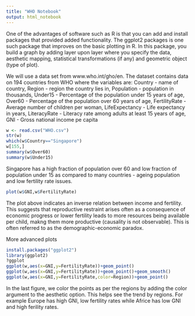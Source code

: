```yaml
---
title: "WHO Notebook"
output: html_notebook
---
```


One of the advantages of software such as R is that you can add and install packages that provided added functionality. The ggplot2 packages is one such package that improves on the basic plotting in R. In this package, you build a graph by adding layer upon layer where you specify the data, aesthetic mapping, statistical transformations (if any) and geometric object (type of plot).

We will use a data set from www.who.int/gho/en. The dataset contains data on 194 countries from WHO where the variables are: 
Country - name of country, Region - region the country lies in, Population - population in thousands, Under15 - Percentage of the population under 15 years of age, Over60 - Percentage of the population over 60 years of age, FertilityRate - Average number of children per woman, LifeExpectancy - Life expectancy in years, LiteracyRate - Literacy rate among adults at least 15 years of age, GNI - Gross national income pe capita
```r
w <- read.csv("WHO.csv")
str(w)
which(w$Country=="Singapore")
w[155,]
summary(w$Over60)
summary(w$Under15)
```
Singapore has a high fraction of population over 60 and low fraction of population under 15 as compared to many countries - ageing population and low fertility rate issues.  
```r
plot(w$GNI,w$FertilityRate)
```
The plot above indicates an inverse relation between income and fertility. This suggests that reproductive restraint arises often as a consequence of economic progress or lower fertility leads to more resources being available per child, makng them more productive (causality is not observable). This is often referred to as the demographic-economic paradox.

More advanced plots
```r
install.packages("ggplot2")
library(ggplot2)
?ggplot
ggplot(w,aes(x=GNI,y=FertilityRate))+geom_point()
ggplot(w,aes(x=GNI,y=FertilityRate))+geom_point()+geom_smooth()
ggplot(w,aes(x=GNI,y=FertilityRate,color=Region))+geom_point()
```
In the last figure, we color the points as per the regions by adding the color argument to the aesthetic option. This helps see the trend by regions. For example Europe has high GNI, low fertility rates while Africe has low GNI and high ferility rates.
